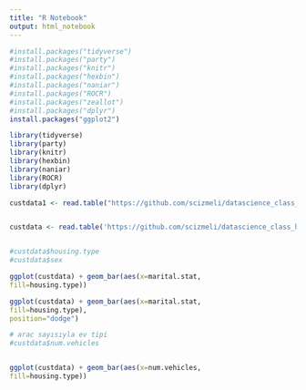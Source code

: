 ```yaml
---
title: "R Notebook"
output: html_notebook
---
```




```r

#install.packages("tidyverse")
#install.packages("party")
#install.packages("knitr")
#install.packages("hexbin")
#install.packages("naniar")
#install.packages("ROCR")
#install.packages("zeallot")
#install.packages("dplyr")
install.packages("ggplot2")

library(tidyverse)
library(party)
library(knitr)
library(hexbin)
library(naniar)
library(ROCR)
library(dplyr)

```

```r
custdata1 <- read.table("https://github.com/scizmeli/datascience_class_helper_files/raw/master/custdata.tsv",header=T,sep='\t') #control


custdata <- read.table('https://github.com/scizmeli/datascience_class_helper_files/raw/master/custdata1.tsv',header=T,sep=',')



```

```r
#custdata$housing.type
#custdata$sex

ggplot(custdata) + geom_bar(aes(x=marital.stat,
fill=housing.type))

ggplot(custdata) + geom_bar(aes(x=marital.stat,
fill=housing.type),
position="dodge")

```
```r
# arac sayısıyla ev tipi
#custdata$num.vehicles


ggplot(custdata) + geom_bar(aes(x=num.vehicles,
fill=housing.type))

```
```r


```


